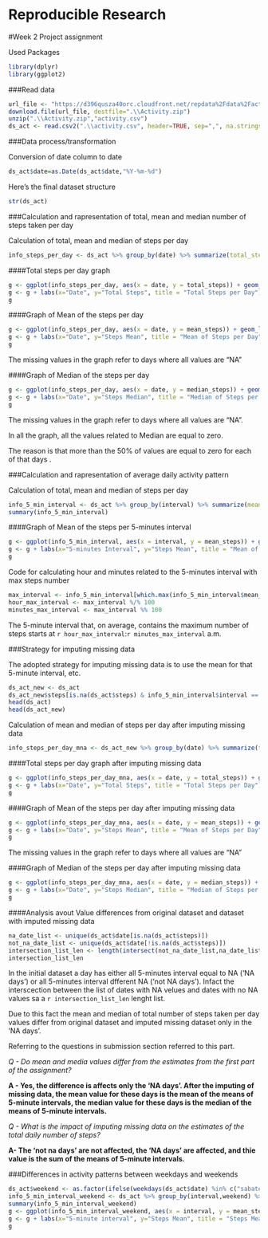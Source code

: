 Reproducible Research
=====================
#Week 2 Project assignment

Used Packages

```{r library_load , results="hide"}
library(dplyr)
library(ggplot2)
```

###Read data

```{r ReadData}
url_file <- "https://d396qusza40orc.cloudfront.net/repdata%2Fdata%2Factivity.zip"
download.file(url_file, destfile=".\\Activity.zip")
unzip(".\\Activity.zip","activity.csv")
ds_act <- read.csv2(".\\activity.csv", header=TRUE, sep=",", na.strings="NA")
```

###Data process/transformation

Conversion of date column to date

```{r Data elaboration}
ds_act$date=as.Date(ds_act$date,"%Y-%m-%d")
```

Here's the final dataset structure

```{r}
str(ds_act)
```

###Calculation and rapresentation of total, mean and median number of steps taken per day


Calculation of total, mean and median of steps per day

```{r}
info_steps_per_day <- ds_act %>% group_by(date) %>% summarize(total_steps = sum(steps, na.rm=TRUE), mean_steps = mean(steps, na.rm=TRUE), median_steps = median(steps, na.rm=TRUE))

```

####Total steps per day graph

```{r}
g <- ggplot(info_steps_per_day, aes(x = date, y = total_steps)) + geom_line()
g <- g + labs(x="Date", y="Total Steps", title = "Total Steps per Day")
g
```

####Graph of Mean of the steps per day

```{r}
g <- ggplot(info_steps_per_day, aes(x = date, y = mean_steps)) + geom_line(na.rm=TRUE)
g <- g + labs(x="Date", y="Steps Mean", title = "Mean of Steps per Day")
g
```

The missing values in the graph refer to days where all values are "NA"

####Graph of Median of the steps per day
```{r}
g <- ggplot(info_steps_per_day, aes(x = date, y = median_steps)) + geom_line(na.rm=TRUE)
g <- g + labs(x="Date", y="Steps Median", title = "Median of Steps per Day")
g
```

The missing values in the graph refer to days where all values are "NA".

In all the graph, all the values related to Median are equal to zero. 

The reason is that more than the 50% of values are equal to zero for each of that days .

###Calculation and rapresentation of average daily activity pattern

Calculation of total, mean and median of steps per day

```{r}
info_5_min_interval <- ds_act %>% group_by(interval) %>% summarize(mean_steps = mean(steps, na.rm=TRUE))
summary(info_5_min_interval)
```

####Graph of Mean of the steps per 5-minutes interval

```{r}
g <- ggplot(info_5_min_interval, aes(x = interval, y = mean_steps)) + geom_line(na.rm=TRUE)
g <- g + labs(x="5-minutes Interval", y="Steps Mean", title = "Mean of Steps per 5-minutes Interval")
g
```

Code for calculating hour and minutes related to the 5-minutes interval with max steps number
```{r}
max_interval <- info_5_min_interval[which.max(info_5_min_interval$mean_steps),"interval"]
hour_max_interval <- max_interval %/% 100
minutes_max_interval <- max_interval %% 100
```

The 5-minute interval that, on average, contains the maximum number of steps starts at `r hour_max_interval`:`r minutes_max_interval` a.m.

###Strategy for imputing missing data

The adopted strategy for imputing missing data is to use the mean for that 5-minute interval, etc.

```{r}
ds_act_new <- ds_act
ds_act_new$steps[is.na(ds_act$steps) & info_5_min_interval$interval == ds_act$interval ] <- info_5_min_interval$mean_steps
head(ds_act)
head(ds_act_new)
```


Calculation of mean and median of steps per day after imputing missing data

```{r}
info_steps_per_day_mna <- ds_act_new %>% group_by(date) %>% summarize(total_steps = sum(steps, na.rm=TRUE), mean_steps = mean(steps, na.rm=TRUE), median_steps = median(steps, na.rm=TRUE))
```

####Total steps per day graph after imputing missing data

```{r}
g <- ggplot(info_steps_per_day_mna, aes(x = date, y = total_steps)) + geom_line(na.rm=TRUE)
g <- g + labs(x="Date", y="Total Steps", title = "Total Steps per Day")
g
```

####Graph of Mean of the steps per day after imputing missing data

```{r}
g <- ggplot(info_steps_per_day_mna, aes(x = date, y = mean_steps)) + geom_line(na.rm=TRUE)
g <- g + labs(x="Date", y="Steps Mean", title = "Mean of Steps per Day")
g
```

The missing values in the graph refer to days where all values are "NA"

####Graph of Median of the steps per day after imputing missing data
```{r}
g <- ggplot(info_steps_per_day_mna, aes(x = date, y = median_steps)) + geom_line(na.rm=TRUE)
g <- g + labs(x="Date", y="Steps Median", title = "Median of Steps per Day")
g
```

####Analysis avout Value differences from original dataset and dataset with imputed missing data

```{r}
na_date_list <- unique(ds_act$date[is.na(ds_act$steps)])
not_na_date_list <- unique(ds_act$date[!is.na(ds_act$steps)])
intersection_list_len <- length(intersect(not_na_date_list,na_date_list))
intersection_list_len
```

In the initial dataset a day has either all 5-minutes interval equal to NA ('NA days') or all 5-minutes interval dfferent NA ('not NA days').
Infact the interscection between the list of dates with NA velues and dates with no NA values sa a `r intersection_list_len` lenght list.

Due to this fact the mean and median of total number of steps taken per day values differ from original dataset and imputed missing dataset only in the 'NA days'.

Referring to the questions in submission section referred to this part.

*Q - Do mean and media values differ from the estimates from the first part of the assignment? *

**A - Yes, the difference is affects only the 'NA days'. After the imputing of missing data, the mean value for these days is the mean of the means of 5-minute intervals, the median value for these days is the median of the means of 5-minute intervals.**


*Q - What is the impact of imputing missing data on the estimates of the total daily number of steps?*

**A- The 'not na days' are not affected, the 'NA days' are affected, and thie value is the sum of the means of 5-minute intervals.**

###Differences in activity patterns between weekdays and weekends

```{r}
ds_act$weekend <- as.factor(ifelse(weekdays(ds_act$date) %in% c("sabato", "domenica"),"weekend","weekday"))
info_5_min_interval_weekend <- ds_act %>% group_by(interval,weekend) %>% summarize(mean_steps = mean(steps, na.rm=TRUE))
summary(info_5_min_interval_weekend)
g <- ggplot(info_5_min_interval_weekend, aes(x = interval, y = mean_steps)) + facet_wrap(. ~ weekend, nrow=2, ncol=1) + geom_line()
g <- g + labs(x="5-minute interval", y="Steps Mean", title = "Steps Mean - Weekend vs. Weekday")
g
```

